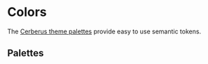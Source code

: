 # Colors

The [Cerberus theme palettes](./theme#understanding-the-color-palette) provide easy to use semantic tokens.

## Palettes
